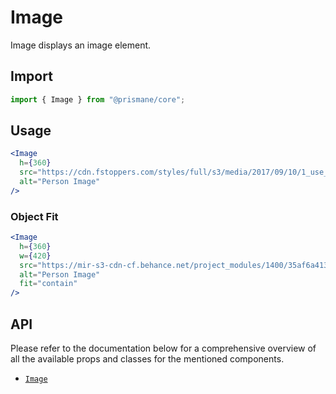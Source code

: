 # Image

Image displays an image element.

## Import

```js
import { Image } from "@prismane/core";
```

## Usage

```jsx
<Image
  h={360}
  src="https://cdn.fstoppers.com/styles/full/s3/media/2017/09/10/1_use_psychology_to_take_better_photographs.jpeg"
  alt="Person Image"
/>
```

### Object Fit

```jsx
<Image
  h={360}
  w={420}
  src="https://mir-s3-cdn-cf.behance.net/project_modules/1400/35af6a41332353.57a1ce913e889.jpg"
  alt="Person Image"
  fit="contain"
/>
```

## API

Please refer to the documentation below for a comprehensive overview of all the available props and classes for the mentioned components.

- [`Image`](/docs/components-api/image-api)

